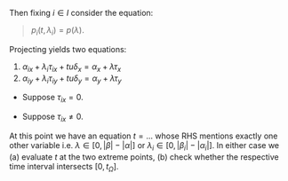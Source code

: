 
Then fixing $i \in I$ consider the equation:
> $p_i(t, \lambda_i) = p(\lambda)$.

Projecting yields two equations:
1. $\alpha_{ix} + \lambda_i \tau_{ix} + tu \delta_x = \alpha_x + \lambda \tau_x$
1. $\alpha_{iy} + \lambda_i \tau_{iy} + tu \delta_y = \alpha_y + \lambda \tau_y$


- Suppose $\tau_{ix} = 0$.

  <SolveA/>

- Suppose $\tau_{ix} \neq 0$.

  <SolveB/>

At this point we have an equation $t = ...$ whose RHS mentions exactly one other variable i.e. $\lambda \in [0, |\beta| - |\alpha|]$ or $\lambda_i \in [0, |\beta_i| - |\alpha_i|]$.
In either case we (a) evaluate $t$ at the two extreme points, (b) check whether the respective time interval intersects $[0, t_\Omega]$.<QedIcon/>
